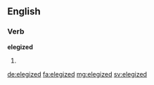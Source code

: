 ==English==

===Verb===
'''elegized'''

# {{en-past of|elegize}}

[[de:elegized]]
[[fa:elegized]]
[[mg:elegized]]
[[sv:elegized]]